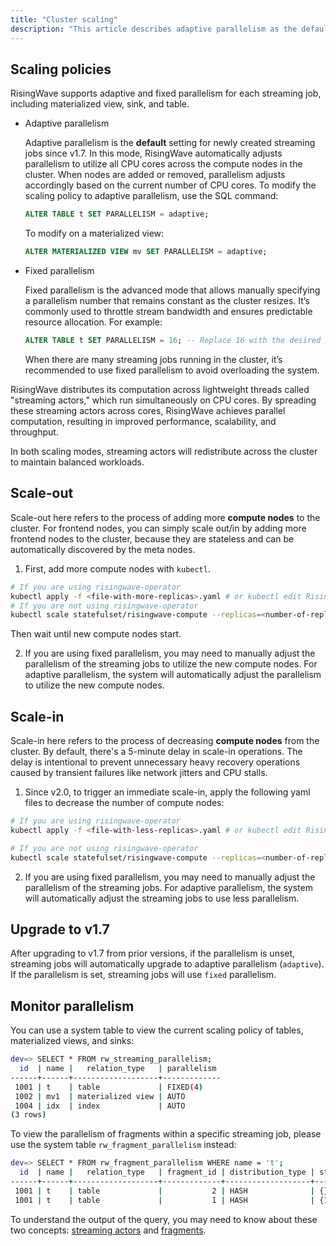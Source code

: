 ```yaml
---
title: "Cluster scaling"
description: "This article describes adaptive parallelism as the default scaling policy for all new streaming jobs starting from v1.7 in RisingWave. With adaptive parallelism, the system will automatically adjust parallelism to leverage added CPU cores or nodes in the cluster, ensuring optimal resource utilization."
---
```


## Scaling policies

RisingWave supports adaptive and fixed parallelism for each streaming job, including materialized view, sink, and table.

- Adaptive parallelism

  Adaptive parallelism is the **default** setting for newly created streaming jobs since v1.7\. In this mode, RisingWave automatically adjusts parallelism to utilize all CPU cores across the compute nodes in the cluster. When nodes are added or removed, parallelism adjusts accordingly based on the current number of CPU cores.
  To modify the scaling policy to adaptive parallelism, use the SQL command:

  ```sql
  ALTER TABLE t SET PARALLELISM = adaptive;
  ```
  To modify on a materialized view:

  ```sql
  ALTER MATERIALIZED VIEW mv SET PARALLELISM = adaptive;
  ```

- Fixed parallelism

  Fixed parallelism is the advanced mode that allows manually specifying a parallelism number that remains constant as the cluster resizes. It’s commonly used to throttle stream bandwidth and ensures predictable resource allocation. For example:

  ```sql
  ALTER TABLE t SET PARALLELISM = 16; -- Replace 16 with the desired parallelism
  ```
  When there are many streaming jobs running in the cluster, it’s recommended to use fixed parallelism to avoid overloading the system.

RisingWave distributes its computation across lightweight threads called "streaming actors," which run simultaneously on CPU cores. By spreading these streaming actors across cores, RisingWave achieves parallel computation, resulting in improved performance, scalability, and throughput.

In both scaling modes, streaming actors will redistribute across the cluster to maintain balanced workloads.

## Scale-out

Scale-out here refers to the process of adding more **compute nodes** to the cluster. For frontend nodes, you can simply scale out/in by adding more frontend nodes to the cluster, because they are stateless and can be automatically discovered by the meta nodes.

1. First, add more compute nodes with `kubectl`.

  ```bash
  # If you are using risingwave-operator
  kubectl apply -f <file-with-more-replicas>.yaml # or kubectl edit RisingWave/<name>
  # If you are not using risingwave-operator
  kubectl scale statefulset/risingwave-compute --replicas=<number-of-replicas>
  ```
  Then wait until new compute nodes start.

2. If you are using fixed parallelism, you may need to manually adjust the parallelism of the streaming jobs to utilize the new compute nodes. For adaptive parallelism, the system will automatically adjust the parallelism to utilize the new compute nodes.

## Scale-in

Scale-in here refers to the process of decreasing **compute nodes** from the cluster. By default, there's a 5-minute delay in scale-in operations. The delay is intentional to prevent unnecessary heavy recovery operations caused by transient failures like network jitters and CPU stalls.

1. Since v2.0, to trigger an immediate scale-in, apply the following yaml files to decrease the number of compute nodes:

  ```bash
  # If you are using risingwave-operator
  kubectl apply -f <file-with-less-replicas>.yaml # or kubectl edit RisingWave/<name>

  # If you are not using risingwave-operator
  kubectl scale statefulset/risingwave-compute --replicas=<number-of-replicas>
  ```

2. If you are using fixed parallelism, you may need to manually adjust the parallelism of the streaming jobs. For adaptive parallelism, the system will automatically adjust the streaming jobs to use less parallelism.

## Upgrade to v1.7

After upgrading to v1.7 from prior versions, if the parallelism is unset, streaming jobs will automatically upgrade to adaptive parallelism (`adaptive`). If the parallelism is set, streaming jobs will use `fixed` parallelism.

## Monitor parallelism

You can use a system table to view the current scaling policy of tables, materialized views, and sinks:

```bash
dev=> SELECT * FROM rw_streaming_parallelism;
  id  | name |   relation_type   | parallelism
------+------+-------------------+-------------
 1001 | t    | table             | FIXED(4)
 1002 | mv1  | materialized view | AUTO
 1004 | idx  | index             | AUTO
(3 rows)
```

To view the parallelism of fragments within a specific streaming job, please use the system table `rw_fragment_parallelism` instead:

```bash
dev=> SELECT * FROM rw_fragment_parallelism WHERE name = 't';
  id  | name |   relation_type   | fragment_id | distribution_type | state_table_ids | upstream_fragment_ids |        flags        | parallelism
------+------+-------------------+-------------+-------------------+-----------------+-----------------------+---------------------+-------------
 1001 | t    | table             |           2 | HASH              | {}              | {}                    | {SOURCE,DML}        |           4
 1001 | t    | table             |           1 | HASH              | {1001}          | {2}                   | {MVIEW}             |           4
```

To understand the output of the query, you may need to know about these two concepts: [streaming actors](/reference/key-concepts#streaming-actors) and [fragments](/reference/key-concepts#fragments).
